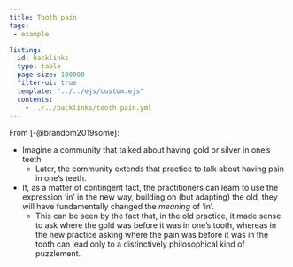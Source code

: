 ```yaml
---
title: Tooth pain
tags: 
 - example

listing:
  id: backlinks
  type: table
  page-size: 100000
  filter-ui: true
  template: "../../ejs/custom.ejs"
  contents:
    - ../../backlinks/tooth pain.yml
---
```


From [-@brandom2019some]:

- Imagine a community that talked about having gold or silver in one's teeth
   - Later, the community extends that practice to talk about having pain in 
     one's teeth.
- If, as a matter of contingent fact, the practitioners can learn to use the 
  expression 'in' in the new way, building on (but adapting) the old, they will 
  have fundamentally changed the *meaning* of 'in'.
    - This can be seen by the fact that, in the old practice, it made sense to 
      ask where the gold was before it was in one's tooth, whereas in the new 
      practice asking where the pain was before it was in the tooth can lead 
      only to a distinctively philosophical kind of puzzlement.